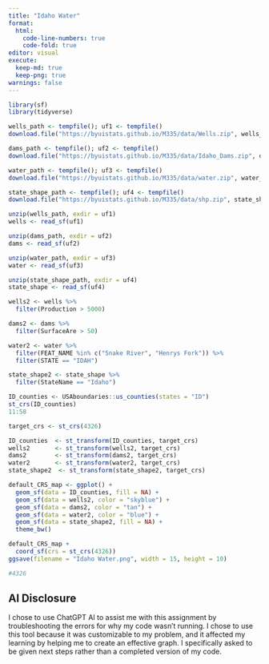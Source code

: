 ```yaml
---
title: "Idaho Water"
format: 
  html:
    code-line-numbers: true
    code-fold: true
editor: visual
execute: 
  keep-md: true
  keep-png: true
warnings: false
---
```


```r
library(sf)
library(tidyverse)

```

```r
wells_path <- tempfile(); uf1 <- tempfile()
download.file("https://byuistats.github.io/M335/data/Wells.zip", wells_path)

dams_path <- tempfile(); uf2 <- tempfile()
download.file("https://byuistats.github.io/M335/data/Idaho_Dams.zip", dams_path)

water_path <- tempfile(); uf3 <- tempfile()
download.file("https://byuistats.github.io/M335/data/water.zip", water_path)

state_shape_path <- tempfile(); uf4 <- tempfile()
download.file("https://byuistats.github.io/M335/data/shp.zip", state_shape_path)

unzip(wells_path, exdir = uf1)
wells <- read_sf(uf1)

unzip(dams_path, exdir = uf2)
dams <- read_sf(uf2)

unzip(water_path, exdir = uf3)
water <- read_sf(uf3)

unzip(state_shape_path, exdir = uf4)
state_shape <- read_sf(uf4)

```

```r
wells2 <- wells %>% 
  filter(Production > 5000)

dams2 <- dams %>% 
  filter(SurfaceAre > 50)

water2 <- water %>% 
  filter(FEAT_NAME %in% c("Snake River", "Henrys Fork")) %>% 
  filter(STATE == "IDAH")

state_shape2 <- state_shape %>% 
  filter(StateName == "Idaho")

ID_counties <- USAboundaries::us_counties(states = "ID")
st_crs(ID_counties)
11:58

```

```r

target_crs <- st_crs(4326)

ID_counties  <- st_transform(ID_counties, target_crs)
wells2       <- st_transform(wells2, target_crs)
dams2        <- st_transform(dams2, target_crs)
water2       <- st_transform(water2, target_crs)
state_shape2  <- st_transform(state_shape2, target_crs)

```

```r

default_CRS_map <- ggplot() +
  geom_sf(data = ID_counties, fill = NA) +
  geom_sf(data = wells2, color = "skyblue") +
  geom_sf(data = dams2, color = "tan") +
  geom_sf(data = water2, color = "blue") +
  geom_sf(data = state_shape2, fill = NA) +
  theme_bw()

default_CRS_map +
  coord_sf(crs = st_crs(4326))
ggsave(filename = "Idaho Water.png", width = 15, height = 10)

#4326


```

## AI Disclosure

I chose to use ChatGPT AI to assist me with this assignment by troubleshooting the errors for why my code wasn't running. I chose to use this tool because it was customizable to my problem, and it affected my learning by helping me to create an effective graph. I specifically asked to be given next steps rather than a completed version of my code.

